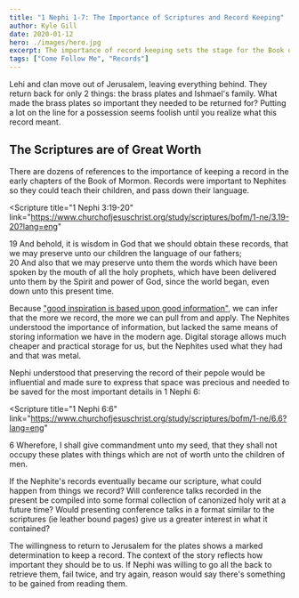 ```yaml
---
title: "1 Nephi 1-7: The Importance of Scriptures and Record Keeping"
author: Kyle Gill
date: 2020-01-12
hero: ./images/hero.jpg
excerpt: The importance of record keeping sets the stage for the Book of Mormon's many stories
tags: ["Come Follow Me", "Records"]
---
```


Lehi and clan move out of Jerusalem, leaving everything behind. They return back for only 2 things: the brass plates and Ishmael's family. What made the brass plates so important they needed to be returned for? Putting a lot on the line for a possession seems foolish until you realize what this record meant.

## The Scriptures are of Great Worth

There are dozens of references to the importance of keeping a record in the early chapters of the Book of Mormon. Records were important to Nephites so they could teach their children, and pass down their language.

<Scripture
  title="1 Nephi 3:19-20"
  link="https://www.churchofjesuschrist.org/study/scriptures/bofm/1-ne/3.19-20?lang=eng"
>
  19 And behold, it is wisdom in God that we should obtain these records, that
  we may preserve unto our children the language of our fathers; <br />
  20 And also that we may preserve unto them the words which have been spoken by
  the mouth of all the holy prophets, which have been delivered unto them by the
  Spirit and power of God, since the world began, even down unto this present time.
</Scripture>

Because ["good inspiration is based upon good information"](https://www.churchofjesuschrist.org/study/general-conference/2018/04/revelation-for-the-church-revelation-for-our-lives?lang=eng), we can infer that the more we record, the more we can pull from and apply. The Nephites understood the importance of information, but lacked the same means of storing information we have in the modern age. Digital storage allows much cheaper and practical storage for us, but the Nephites used what they had and that was metal.

Nephi understood that preserving the record of their pepole would be influential and made sure to express that space was precious and needed to be saved for the most important details in 1 Nephi 6:

<Scripture
  title="1 Nephi 6:6"
  link="https://www.churchofjesuschrist.org/study/scriptures/bofm/1-ne/6.6?lang=eng"
>
  6 Wherefore, I shall give commandment unto my seed, that they shall not occupy
  these plates with things which are not of worth unto the children of men.
</Scripture>

If the Nephite's records eventually became our scripture, what could happen from things we record? Will conference talks recorded in the present be compiled into some formal collection of canonized holy writ at a future time? Would presenting conference talks in a format similar to the scriptures (ie leather bound pages) give us a greater interest in what it contained?

The willingness to return to Jerusalem for the plates shows a marked determination to keep a record. The context of the story reflects how important they should be to us. If Nephi was willing to go all the back to retrieve them, fail twice, and try again, reason would say there's something to be gained from reading them.
